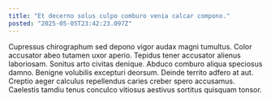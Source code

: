 ```yaml
---
title: "Et decerno solus culpo comburo venia calcar compono."
posted: "2025-05-05T23:42:23.097Z"
---
```


Cupressus chirographum sed depono vigor audax magni tumultus. Color accusator abeo tutamen uxor aperio. Tepidus tener accusator alienus laboriosam.
Sonitus arto civitas denique. Abduco comburo aliqua speciosus damno. Benigne volubilis excepturi deorsum.
Deinde territo adfero at aut. Creptio aeger calculus repellendus caries creber spero accusamus. Caelestis tamdiu tenus conculco vitiosus aestivus sortitus quisquam tonsor.
